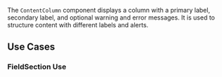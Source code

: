 
<Title>ContentColumn Component</Title>
<Meta of={ContentColumnStories} />

The `ContentColumn` component displays a column with a primary label, secondary label, and optional warning and error messages. It is used to structure content with different labels and alerts.

## Use Cases

### FieldSection Use

<div style={{display:'flex',justifyContent:"center",alignItems:"center"}}>
<FieldSection
        name="unique"
        label="Email Address"
        component_size="M"
        warning_label="Full Name Required"
        error_label="This Field Required"
    />
</div>
